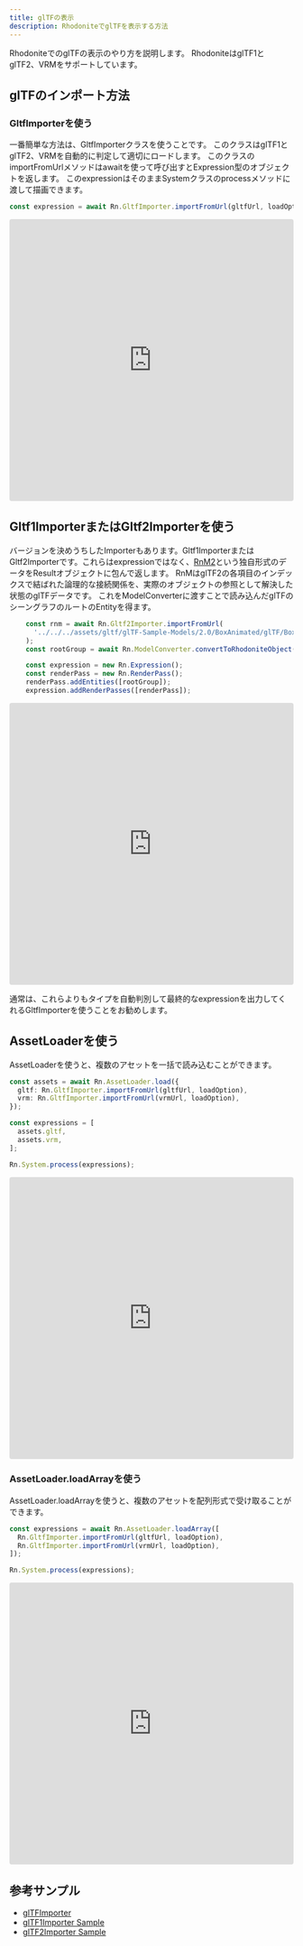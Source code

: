 ```yaml
---
title: glTFの表示
description: RhodoniteでglTFを表示する方法
---
```



<DocLayout>

RhodoniteでのglTFの表示のやり方を説明します。
RhodoniteはglTF1とglTF2、VRMをサポートしています。

## glTFのインポート方法

### GltfImporterを使う
一番簡単な方法は、GltfImporterクラスを使うことです。
このクラスはglTF1とglTF2、VRMを自動的に判定して適切にロードします。
このクラスのimportFromUrlメソッドはawaitを使って呼び出すとExpression型のオブジェクトを返します。
このexpressionはそのままSystemクラスのprocessメソッドに渡して描画できます。

```typescript
const expression = await Rn.GltfImporter.importFromUrl(gltfUrl, loadOption);
```

<iframe src="https://codesandbox.io/embed/yl3gf2?view=preview&module=%2Fsrc%2Findex.ts"
     style="width:100%; height: 500px; border:0; border-radius: 4px; overflow:hidden;"
     title="Rhodonite_example (loading glTF)"
     allow="accelerometer; ambient-light-sensor; camera; encrypted-media; geolocation; gyroscope; hid; microphone; midi; payment; usb; vr; xr-spatial-tracking"
     sandbox="allow-forms allow-modals allow-popups allow-presentation allow-same-origin allow-scripts"
   ></iframe>

## Gltf1ImporterまたはGltf2Importerを使う

バージョンを決めうちしたImporterもあります。Gltf1ImporterまたはGltf2Importerです。これらはexpressionではなく、[RnM2](https://github.com/actnwit/RhodoniteTS/blob/master/src/types/RnM2.ts)という独自形式のデータをResultオブジェクトに包んで返します。
RnMはglTF2の各項目のインデックスで結ばれた論理的な接続関係を、実際のオブジェクトの参照として解決した状態のglTFデータです。
これをModelConverterに渡すことで読み込んだglTFのシーングラフのルートのEntityを得ます。

```typescript
    const rnm = await Rn.Gltf2Importer.importFromUrl(
      '../../../assets/gltf/glTF-Sample-Models/2.0/BoxAnimated/glTF/BoxAnimated.gltf'
    );
    const rootGroup = await Rn.ModelConverter.convertToRhodoniteObject(rnm);

    const expression = new Rn.Expression();
    const renderPass = new Rn.RenderPass();
    renderPass.addEntities([rootGroup]);
    expression.addRenderPasses([renderPass]);
```

<iframe src="https://codesandbox.io/embed/3lcjc5?view=preview&module=%2Fsrc%2Findex.ts"
     style="width:100%; height: 500px; border:0; border-radius: 4px; overflow:hidden;"
     title="Rhodonite_example (loading glTF, RnM2 to Rn entity)"
     allow="accelerometer; ambient-light-sensor; camera; encrypted-media; geolocation; gyroscope; hid; microphone; midi; payment; usb; vr; xr-spatial-tracking"
     sandbox="allow-forms allow-modals allow-popups allow-presentation allow-same-origin allow-scripts"
   ></iframe>

通常は、これらよりもタイプを自動判別して最終的なexpressionを出力してくれるGltfImporterを使うことをお勧めします。

## AssetLoaderを使う

AssetLoaderを使うと、複数のアセットを一括で読み込むことができます。

```typescript
const assets = await Rn.AssetLoader.load({
  gltf: Rn.GltfImporter.importFromUrl(gltfUrl, loadOption),
  vrm: Rn.GltfImporter.importFromUrl(vrmUrl, loadOption),
});

const expressions = [
  assets.gltf,
  assets.vrm,
];

Rn.System.process(expressions);
```

<iframe src="https://codesandbox.io/embed/y3l2d9?view=preview&module=%2Fsrc%2Findex.ts"
     style="width:100%; height: 500px; border:0; border-radius: 4px; overflow:hidden;"
     title="Rhodonite_example (loading glTF) (forked)"
     allow="accelerometer; ambient-light-sensor; camera; encrypted-media; geolocation; gyroscope; hid; microphone; midi; payment; usb; vr; xr-spatial-tracking"
     sandbox="allow-forms allow-modals allow-popups allow-presentation allow-same-origin allow-scripts"
   ></iframe>

### AssetLoader.loadArrayを使う

AssetLoader.loadArrayを使うと、複数のアセットを配列形式で受け取ることができます。

```typescript
const expressions = await Rn.AssetLoader.loadArray([
  Rn.GltfImporter.importFromUrl(gltfUrl, loadOption),
  Rn.GltfImporter.importFromUrl(vrmUrl, loadOption),
]);

Rn.System.process(expressions);
```

<iframe src="https://codesandbox.io/embed/yf7752?view=preview"
     style="width:100%; height: 500px; border:0; border-radius: 4px; overflow:hidden;"
     title="Rhodonite_example (loading glTF) (forked)"
     allow="accelerometer; ambient-light-sensor; camera; encrypted-media; geolocation; gyroscope; hid; microphone; midi; payment; usb; vr; xr-spatial-tracking"
     sandbox="allow-forms allow-modals allow-popups allow-presentation allow-same-origin allow-scripts"
   ></iframe>

## 参考サンプル

- [glTFImporter](https://github.com/actnwit/RhodoniteTS/tree/master/samples/test_e2e/GltfImporter-draco-extension)
- [glTF1Importer Sample](https://github.com/actnwit/RhodoniteTS/tree/master/samples/test_e2e/Gltf1Importer)
- [glTF2Importer Sample](https://github.com/actnwit/RhodoniteTS/tree/master/samples/test_e2e/Gltf2Importer)

</DocLayout>
